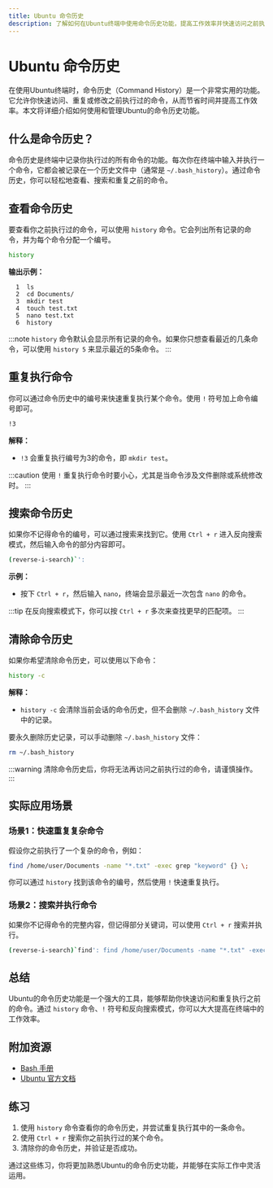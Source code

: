 ```yaml
---
title: Ubuntu 命令历史
description: 了解如何在Ubuntu终端中使用命令历史功能，提高工作效率并快速访问之前执行过的命令。
---
```


# Ubuntu 命令历史

在使用Ubuntu终端时，命令历史（Command History）是一个非常实用的功能。它允许你快速访问、重复或修改之前执行过的命令，从而节省时间并提高工作效率。本文将详细介绍如何使用和管理Ubuntu的命令历史功能。

## 什么是命令历史？

命令历史是终端中记录你执行过的所有命令的功能。每次你在终端中输入并执行一个命令，它都会被记录在一个历史文件中（通常是 `~/.bash_history`）。通过命令历史，你可以轻松地查看、搜索和重复之前的命令。

## 查看命令历史

要查看你之前执行过的命令，可以使用 `history` 命令。它会列出所有记录的命令，并为每个命令分配一个编号。

```bash
history
```

**输出示例：**

```
  1  ls
  2  cd Documents/
  3  mkdir test
  4  touch test.txt
  5  nano test.txt
  6  history
```

:::note
`history` 命令默认会显示所有记录的命令。如果你只想查看最近的几条命令，可以使用 `history 5` 来显示最近的5条命令。
:::

## 重复执行命令

你可以通过命令历史中的编号来快速重复执行某个命令。使用 `!` 符号加上命令编号即可。

```bash
!3
```

**解释：**
- `!3` 会重复执行编号为3的命令，即 `mkdir test`。

:::caution
使用 `!` 重复执行命令时要小心，尤其是当命令涉及文件删除或系统修改时。
:::

## 搜索命令历史

如果你不记得命令的编号，可以通过搜索来找到它。使用 `Ctrl + r` 进入反向搜索模式，然后输入命令的部分内容即可。

```bash
(reverse-i-search)`': 
```

**示例：**
- 按下 `Ctrl + r`，然后输入 `nano`，终端会显示最近一次包含 `nano` 的命令。

:::tip
在反向搜索模式下，你可以按 `Ctrl + r` 多次来查找更早的匹配项。
:::

## 清除命令历史

如果你希望清除命令历史，可以使用以下命令：

```bash
history -c
```

**解释：**
- `history -c` 会清除当前会话的命令历史，但不会删除 `~/.bash_history` 文件中的记录。

要永久删除历史记录，可以手动删除 `~/.bash_history` 文件：

```bash
rm ~/.bash_history
```

:::warning
清除命令历史后，你将无法再访问之前执行过的命令，请谨慎操作。
:::

## 实际应用场景

### 场景1：快速重复复杂命令

假设你之前执行了一个复杂的命令，例如：

```bash
find /home/user/Documents -name "*.txt" -exec grep "keyword" {} \;
```

你可以通过 `history` 找到该命令的编号，然后使用 `!` 快速重复执行。

### 场景2：搜索并执行命令

如果你不记得命令的完整内容，但记得部分关键词，可以使用 `Ctrl + r` 搜索并执行。

```bash
(reverse-i-search)`find': find /home/user/Documents -name "*.txt" -exec grep "keyword" {} \;
```

## 总结

Ubuntu的命令历史功能是一个强大的工具，能够帮助你快速访问和重复执行之前的命令。通过 `history` 命令、`!` 符号和反向搜索模式，你可以大大提高在终端中的工作效率。

## 附加资源

- [Bash 手册](https://www.gnu.org/software/bash/manual/)
- [Ubuntu 官方文档](https://help.ubuntu.com/)

## 练习

1. 使用 `history` 命令查看你的命令历史，并尝试重复执行其中的一条命令。
2. 使用 `Ctrl + r` 搜索你之前执行过的某个命令。
3. 清除你的命令历史，并验证是否成功。

通过这些练习，你将更加熟悉Ubuntu的命令历史功能，并能够在实际工作中灵活运用。